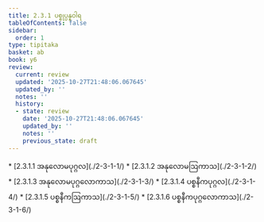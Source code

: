 ```yaml
---
title: 2.3.1 ပစ္စုပ္ပန္နဝါရ
tableOfContents: false
sidebar:
  order: 1
type: tipitaka
basket: ab
book: y6
review:
  current: review
  updated: '2025-10-27T21:48:06.067645'
  updated_by: ''
  notes: ''
  history:
  - state: review
    date: '2025-10-27T21:48:06.067645'
    updated_by: ''
    notes: ''
    previous_state: draft
---
```



<ReviewStatus review={frontmatter.review} showDetails={true} />

<HypothesisAnnotation frontmatter={frontmatter} />

<DynamicBreadcrumb />



<TableOfContents book="y6" section="2.3.1">
* [2.3.1.1 အနုလောမပုဂ္ဂလ](./2-3-1-1/)
* [2.3.1.2 အနုလောမဩကာသ](./2-3-1-2/)
* [2.3.1.3 အနုလောမပုဂ္ဂလောကာသ](./2-3-1-3/)
* [2.3.1.4 ပစ္စနီကပုဂ္ဂလ](./2-3-1-4/)
* [2.3.1.5 ပစ္စနီကဩကာသ](./2-3-1-5/)
* [2.3.1.6 ပစ္စနီကပုဂ္ဂလောကာသ](./2-3-1-6/)
</TableOfContents>